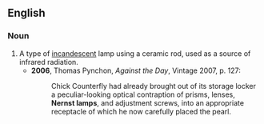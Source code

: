 ==English==
{{wikipedia}}
===Noun===
{{en-noun|sg=[[Nernst]] [[lamp]]}}

# A type of [[incandescent]] lamp using a ceramic rod, used as a source of infrared radiation.
#*'''2006''', Thomas Pynchon, ''Against the Day'', Vintage 2007, p. 127:
#*:Chick Counterfly had already brought out of its storage locker a peculiar-looking optical contraption of prisms, lenses, '''Nernst lamps''', and adjustment screws, into an appropriate receptacle of which he now carefully placed the pearl.